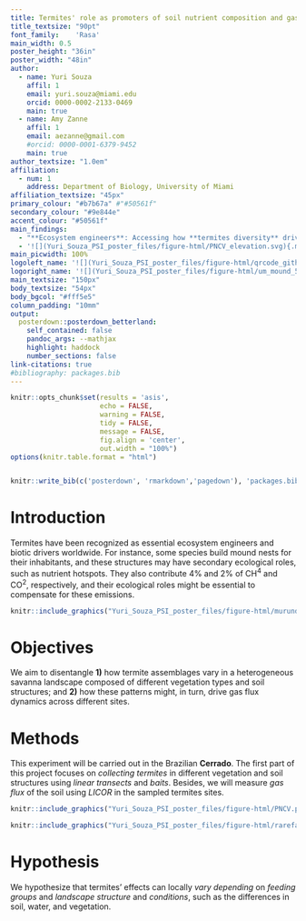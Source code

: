 ```yaml
---
title: Termites' role as promoters of soil nutrient composition and gas flux in the Brazilian Savanna
title_textsize: "90pt"
font_family:	'Rasa'
main_width: 0.5
poster_height: "36in"
poster_width: "48in"
author:
  - name: Yuri Souza
    affil: 1
    email: yuri.souza@miami.edu
    orcid: 0000-0002-2133-0469
    main: true
  - name: Amy Zanne
    affil: 1
    email: aezanne@gmail.com
    #orcid: 0000-0001-6379-9452
    main: true
author_textsize: "1.0em"
affiliation:
  - num: 1
    address: Department of Biology, University of Miami
affiliation_textsize: "45px"
primary_colour: "#b7b67a" #"#50561f"
secondary_colour: "#9e844e" 
accent_colour: "#50561f"
main_findings:
  - "**Ecosystem engineers**: Accessing how **termites diversity** drives **carbon cycling** in a heterogeneous tropical savanna"
  - '![](Yuri_Souza_PSI_poster_files/figure-html/PNCV_elevation.svg){.main_pic}'
main_picwidth: 100%
logoleft_name: '![](Yuri_Souza_PSI_poster_files/figure-html/qrcode_github.com.png){.main-img-left}'
logoright_name: '![](Yuri_Souza_PSI_poster_files/figure-html/um_mound_5.png){.main-img-right}'
main_textsize: "150px"
body_textsize: "54px"
body_bgcol: "#fff5e5"
column_padding:	"10mm"
output: 
  posterdown::posterdown_betterland:
    self_contained: false
    pandoc_args: --mathjax
    highlight: haddock
    number_sections: false
link-citations: true
#bibliography: packages.bib
---
```


```r
knitr::opts_chunk$set(results = 'asis',
                      echo = FALSE,
                      warning = FALSE,
                      tidy = FALSE,
                      message = FALSE,
                      fig.align = 'center',
                      out.width = "100%")
options(knitr.table.format = "html") 
```

```r

```


```r
knitr::write_bib(c('posterdown', 'rmarkdown','pagedown'), 'packages.bib')
```

# Introduction

Termites have been recognized as essential ecosystem engineers and biotic drivers worldwide. For instance, some species build mound nests for their inhabitants, and these structures may have secondary ecological roles, such as nutrient hotspots. They also contribute 4% and 2% of CH<sup>4</sup> and CO<sup>2</sup>, respectively, and their ecological roles might be essential to compensate for these emissions.

```r
knitr::include_graphics("Yuri_Souza_PSI_poster_files/figure-html/murundus.png")
```

# Objectives
We aim to disentangle **1)** how termite assemblages vary in a heterogeneous savanna landscape composed of different vegetation types and soil structures; and **2)** how these patterns might, in turn, drive gas flux dynamics across different sites.

# Methods

This experiment will be carried out in the Brazilian **Cerrado**. The first part of this project focuses on <em>collecting termites</em> in different vegetation and soil structures using *linear transects* and *baits*. Besides, we will measure *gas flux* of the soil using *LICOR* in the sampled termites sites.

```r
knitr::include_graphics("Yuri_Souza_PSI_poster_files/figure-html/PNCV.png")
```

```r
knitr::include_graphics("Yuri_Souza_PSI_poster_files/figure-html/rarefaction_curve.png")
```

# Hypothesis

We hypothesize that termites' effects can locally *vary depending* on  *feeding groups* and *landscape structure* and  *conditions*, such as the differences in soil, water, and vegetation.

